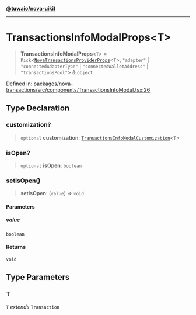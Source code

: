 [**@tuwaio/nova-uikit**](../../../README.md)

***

# TransactionsInfoModalProps\<T\>

> **TransactionsInfoModalProps**\<`T`\> = `Pick`\<[`NovaTransactionsProviderProps`](../providers/type-aliases/NovaTransactionsProviderProps.md)\<`T`\>, `"adapter"` \| `"connectedAdapterType"` \| `"connectedWalletAddress"` \| `"transactionsPool"`\> & `object`

Defined in: [packages/nova-transactions/src/components/TransactionsInfoModal.tsx:26](https://github.com/TuwaIO/nova-uikit/blob/7f0ff6ef37314bbc0683c9566de3b0a1bfe718dc/packages/nova-transactions/src/components/TransactionsInfoModal.tsx#L26)

## Type Declaration

### customization?

> `optional` **customization**: [`TransactionsInfoModalCustomization`](TransactionsInfoModalCustomization.md)\<`T`\>

### isOpen?

> `optional` **isOpen**: `boolean`

### setIsOpen()

> **setIsOpen**: (`value`) => `void`

#### Parameters

##### value

`boolean`

#### Returns

`void`

## Type Parameters

### T

`T` *extends* `Transaction`
